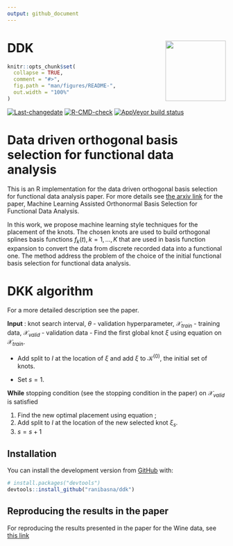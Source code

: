 ```yaml
---
output: github_document
---
```


# DDK <a href='https://github.com/ranibasna/ddk/'><img src='man/figures/logo.png' align="right" height="139" /></a>



```r
knitr::opts_chunk$set(
  collapse = TRUE,
  comment = "#>",
  fig.path = "man/figures/README-",
  out.width = "100%"
)
```

<!-- badges: start -->
[![Last-changedate](https://img.shields.io/badge/last%20change-`r gsub('-', '--', Sys.Date())`-brightgreen.svg)](/commits/master)
[![R-CMD-check](https://github.com/ranibasna/ddk/workflows/R-CMD-check/badge.svg)](https://github.com/ranibasna/ddk/actions)
[![AppVeyor build status](https://ci.appveyor.com/api/projects/status/github/ranibasna/ddk?branch=master&svg=true)](https://ci.appveyor.com/project/ranibasna/ddk)
<!-- badges: end -->

<!-- [![Codecov test coverage](https://codecov.io/gh/ranibasna/NumericalTransformation/branch/master/graph/badge.svg)](https://codecov.io/gh/ranibasna/NumericalTransformation?branch=master) -->


# Data driven orthogonal basis selection for functional data analysis


<!-- You'll still need to render `README.Rmd` regularly, to keep `README.md` up-to-date. `devtools::build_readme()` is handy for this. You could also use GitHub Actions to re-render `README.Rmd` every time you push. An example workflow can be found here: <https://github.com/r-lib/actions/tree/master/examples>. -->


<!-- In that case, don't forget to commit and push the resulting figure files, so they display on GitHub and CRAN. -->


This is an R implementation for the data driven orthogonal basis selection for functional data analysis paper. For more details see [the arxiv link](https://arxiv.org/pdf/2103.07453.pdf) for the paper, Machine Learning Assisted Orthonormal Basis Selection for Functional Data Analysis.

In this work, we propose machine learning style techniques for the placement of the knots. The chosen knots are used to build orthogonal splines basis functions $f_k(t), k=1,...,K$ that are used in basis function expansion to convert the data from discrete recorded data into a functional one. The method address the problem of the choice of the initial functional basis selection for functional data analysis. 


# DKK algorithm

For a more detailed description see the paper.

**Input** : knot search interval, $\theta$ - validation hyperparameter, $\mathcal X_{train}$ - training data, $\mathcal X_{valid}$ - validation data
- Find the first global knot $\xi$ using equation \ref{new} on $\mathcal X_{train}$.

- Add split to $I$ at the location of $\xi$ and add $\xi$ to $\mathcal{K}^{(0)}$, the initial set of knots.

- Set $s=1$.

 **While** stopping condition (see the stopping condition in the paper) on $\mathcal X_{valid}$ is satisfied
 
  1. Find the new optimal placement using equation \ref{nominated};
  2. Add split to $I$ at the location of the new selected knot $\xi_s$.
  3. $s = s+1$


## Installation

You can install the development version from [GitHub](https://github.com/ranibasna/ddk) with:

``` r
# install.packages("devtools")
devtools::install_github("ranibasna/ddk")
```

## Reproducing the results in the paper

For reproducing the results presented in the paper for the Wine data, see [this link](https://ranibasna.github.io/ddk/articles/DKK_and_Functional_analysis_on_wine_data.html)





